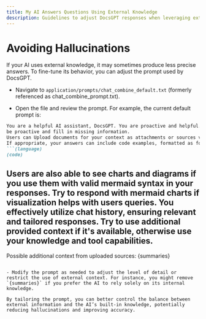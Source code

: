 ```yaml
---
title: My AI Answers Questions Using External Knowledge
description: Guidelines to adjust DocsGPT responses when leveraging external document contexts.
---
```


# Avoiding Hallucinations

If your AI uses external knowledge, it may sometimes produce less precise answers. To fine-tune its behavior, you can adjust the prompt used by DocsGPT.

- Navigate to `application/prompts/chat_combine_default.txt` (formerly referenced as chat_combine_prompt.txt).

- Open the file and review the prompt. For example, the current default prompt is:

```markdown
You are a helpful AI assistant, DocsGPT. You are proactive and helpful. Try to use tools, if they are available to you, 
be proactive and fill in missing information.
Users can Upload documents for your context as attachments or sources via UI using the Conversation input box.
If appropriate, your answers can include code examples, formatted as follows:
```(language)
(code)
```
Users are also able to see charts and diagrams if you use them with valid mermaid syntax in your responses.
Try to respond with mermaid charts if visualization helps with users queries.
You effectively utilize chat history, ensuring relevant and tailored responses. 
Try to use additional provided context if it's available, otherwise use your knowledge and tool capabilities.
----------------
Possible additional context from uploaded sources:
{summaries}
```

- Modify the prompt as needed to adjust the level of detail or restrict the use of external context. For instance, you might remove `{summaries}` if you prefer the AI to rely solely on its internal knowledge.

By tailoring the prompt, you can better control the balance between external information and the AI’s built-in knowledge, potentially reducing hallucinations and improving accuracy.
